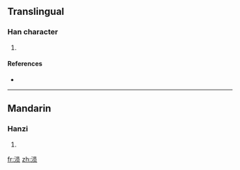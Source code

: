 {{also|溳}}
==Translingual==

===Han character===
{{Han char|rn=85|rad=水|as=07|sn=10|four=|canj=水口月人 (ERBO)}}

# {{defn|Han|sort=水07}}

====References====
* {{Han ref|kx=0627.311|hdz=31624.080|uh=6DA2|ud=28066}}

----

==Mandarin==

===Hanzi===
{{cmn-hanzi|pin=[[yún]] ([[yun2]]), [[zhàng]] ([[zhang4]])|wg=yün<sup>2</sup>, chang<sup>4</sup>}}

# {{defn|Mandarin|sort=水07}}

[[fr:涢]]
[[zh:涢]]